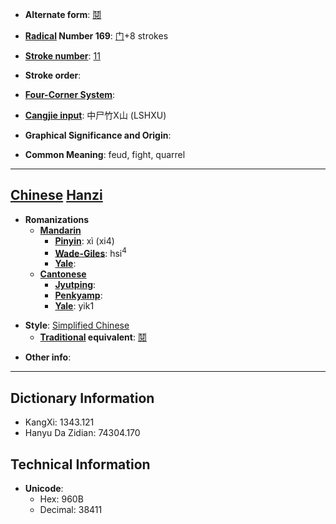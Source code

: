 * '''Alternate form''': [[鬩]]

* '''[[Wiktionary:Chinese radical index| Radical]] Number 169''': [[Wiktionary:Chinese radical index 门|门]]+8 strokes

* '''[[Wiktionary:Chinese total strokes index|Stroke number]]''': [[Wiktionary:Chinese total strokes index 11|11]]

* '''Stroke order''': 

* '''[[Wiktionary:Chinese four corner index|Four-Corner System]]''': 

* '''[[Wiktionary:Chinese Cangjie index|Cangjie input]]''': 中尸竹X山 (LSHXU)

* '''Graphical Significance and Origin''': 

* '''Common Meaning''': feud, fight, quarrel

----

== [[Chinese]] [[Hanzi]] ==

* '''Romanizations'''
** '''[[Mandarin]]'''
*** '''[[Pinyin]]''': xì (xi4)
*** '''[[Wade-Giles]]''': hsi<sup>4</sup>
*** '''[[Yale]]''': 
** '''[[Cantonese]]'''
*** '''[[Jyutping]]''':
*** '''[[Penkyamp]]''': 
*** '''[[Yale]]''': yik1

* '''Style''': [[Simplified Chinese]] 
** '''[[Traditional Chinese|Traditional]] equivalent''': [[鬩]]

* '''Other info''': 

----

== Dictionary Information ==

* KangXi: 1343.121
* Hanyu Da Zidian: 74304.170

== Technical Information ==

* '''Unicode''':
** Hex: 960B
** Decimal: 38411
